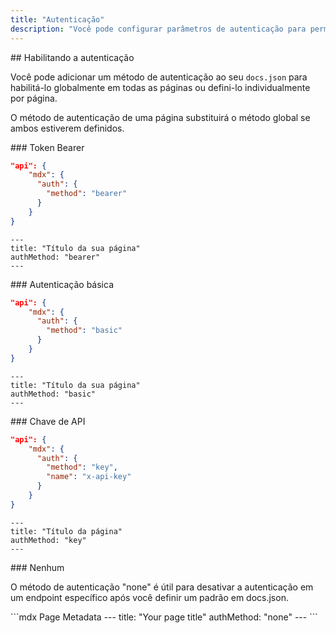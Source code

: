 ```yaml
---
title: "Autenticação"
description: "Você pode configurar parâmetros de autenticação para permitir que os usuários usem suas próprias chaves de API."
---
```


<div id="enabling-authentication">
  ## Habilitando a autenticação
</div>

Você pode adicionar um método de autenticação ao seu `docs.json` para habilitá-lo globalmente em todas as páginas ou defini-lo individualmente por página.

O método de autenticação de uma página substituirá o método global se ambos estiverem definidos.

<div id="bearer-token">
  ### Token Bearer
</div>

<CodeGroup>

```json docs.json
"api": {
    "mdx": {
      "auth": {
        "method": "bearer"
      }
    }
}
```

```mdx Page Metadata
---
title: "Título da sua página"
authMethod: "bearer"
---
```

</CodeGroup>

<div id="basic-authentication">
  ### Autenticação básica
</div>

<CodeGroup>

```json docs.json
"api": {
    "mdx": {
      "auth": {
        "method": "basic"
      }
    }
}
```

```mdx Page Metadata
---
title: "Título da sua página"
authMethod: "basic"
---
```

</CodeGroup>

<div id="api-key">
  ### Chave de API
</div>

<CodeGroup>

```json docs.json
"api": {
    "mdx": {
      "auth": {
        "method": "key",
        "name": "x-api-key"
      }
    }
}
```

```mdx Page Metadata
---
title: "Título da página"
authMethod: "key"
---
```

</CodeGroup>

<div id="none">
  ### Nenhum
</div>

O método de autenticação "none" é útil para desativar a autenticação em um endpoint específico após você definir um padrão em docs.json.

<CodeGroup>
```mdx Page Metadata
---
title: "Your page title"
authMethod: "none"
---
```
</CodeGroup>